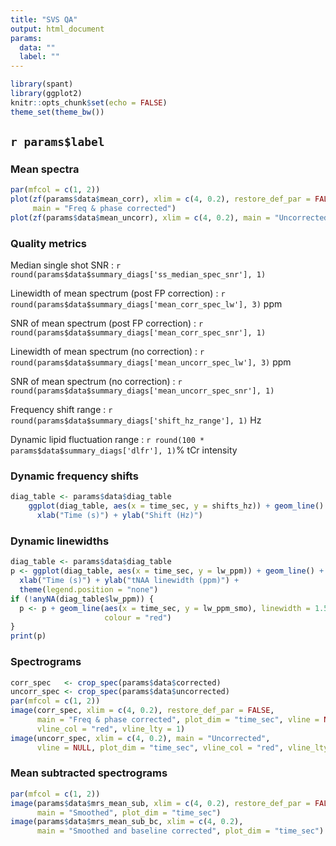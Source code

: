 ```yaml
---
title: "SVS QA"
output: html_document
params:
  data: ""
  label: ""
---
```


```r
library(spant)
library(ggplot2)
knitr::opts_chunk$set(echo = FALSE)
theme_set(theme_bw())
```

## `r params$label`

### Mean spectra
```r
par(mfcol = c(1, 2))
plot(zf(params$data$mean_corr), xlim = c(4, 0.2), restore_def_par = FALSE,
     main = "Freq & phase corrected")
plot(zf(params$data$mean_uncorr), xlim = c(4, 0.2), main = "Uncorrected")
```

### Quality metrics
Median single shot SNR : `r round(params$data$summary_diags['ss_median_spec_snr'], 1)`

Linewidth of mean spectrum (post FP correction) : `r round(params$data$summary_diags['mean_corr_spec_lw'], 3)` ppm

SNR of mean spectrum (post FP correction) : `r round(params$data$summary_diags['mean_corr_spec_snr'], 1)`

Linewidth of mean spectrum (no correction) : `r round(params$data$summary_diags['mean_uncorr_spec_lw'], 3)` ppm

SNR of mean spectrum (no correction) : `r round(params$data$summary_diags['mean_uncorr_spec_snr'], 1)`

Frequency shift range : `r round(params$data$summary_diags['shift_hz_range'], 1)` Hz

Dynamic lipid fluctuation range : `r round(100 * params$data$summary_diags['dlfr'], 1)`% tCr intensity

### Dynamic frequency shifts
```r
diag_table <- params$data$diag_table
    ggplot(diag_table, aes(x = time_sec, y = shifts_hz)) + geom_line() + 
      xlab("Time (s)") + ylab("Shift (Hz)")
```

### Dynamic linewidths
```r
diag_table <- params$data$diag_table
p <- ggplot(diag_table, aes(x = time_sec, y = lw_ppm)) + geom_line() +
  xlab("Time (s)") + ylab("tNAA linewidth (ppm)") +
  theme(legend.position = "none")
if (!anyNA(diag_table$lw_ppm)) {
  p <- p + geom_line(aes(x = time_sec, y = lw_ppm_smo), linewidth = 1.5,
                     colour = "red")
}
print(p)
```

### Spectrograms
```r
corr_spec   <- crop_spec(params$data$corrected)
uncorr_spec <- crop_spec(params$data$uncorrected)
par(mfcol = c(1, 2))
image(corr_spec, xlim = c(4, 0.2), restore_def_par = FALSE,
      main = "Freq & phase corrected", plot_dim = "time_sec", vline = NULL,
      vline_col = "red", vline_lty = 1)
image(uncorr_spec, xlim = c(4, 0.2), main = "Uncorrected",
      vline = NULL, plot_dim = "time_sec", vline_col = "red", vline_lty = 1)
```

### Mean subtracted spectrograms
```r
par(mfcol = c(1, 2))
image(params$data$mrs_mean_sub, xlim = c(4, 0.2), restore_def_par = FALSE,
      main = "Smoothed", plot_dim = "time_sec")
image(params$data$mrs_mean_sub_bc, xlim = c(4, 0.2),
      main = "Smoothed and baseline corrected", plot_dim = "time_sec")
```
